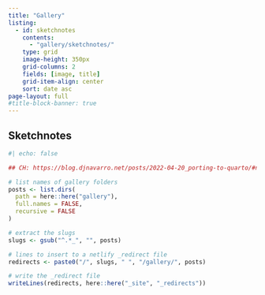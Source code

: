 ```yaml
---
title: "Gallery"
listing:
  - id: sketchnotes
    contents: 
      - "gallery/sketchnotes/"
    type: grid
    image-height: 350px
    grid-columns: 2
    fields: [image, title]
    grid-item-align: center
    sort: date asc
page-layout: full
#title-block-banner: true
---
```


## Sketchnotes



:::{#sketchnotes}
:::

```r
#| echo: false

## CH: https://blog.djnavarro.net/posts/2022-04-20_porting-to-quarto/#netlify-redirects

# list names of gallery folders
posts <- list.dirs(
  path = here::here("gallery"),
  full.names = FALSE,
  recursive = FALSE
)

# extract the slugs
slugs <- gsub("^.*_", "", posts)

# lines to insert to a netlify _redirect file
redirects <- paste0("/", slugs, " ", "/gallery/", posts)

# write the _redirect file
writeLines(redirects, here::here("_site", "_redirects"))
```
